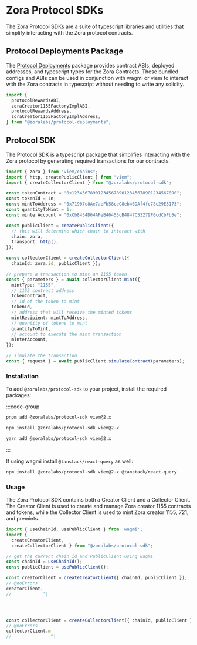 # Zora Protocol SDKs

The Zora Protocol SDKs are a suite of typescript libraries and utilities that simplify interacting with the Zora protocol contracts.

## Protocol Deployments Package

The [Protocol Deployments](/protocol-sdk/protocol-deployments) package provides contract ABIs, deployed addresses, and typescript types for the Zora Contracts. These bundled configs and ABIs can be used in conjunction with wagmi or viem to interact with the Zora contracts in typescript without needing to write any solidity.

```ts twoslash
import {
  protocolRewardsABI,
  zoraCreator1155FactoryImplABI,
  protocolRewardsAddress,
  zoraCreator1155FactoryImplAddress,
} from "@zoralabs/protocol-deployments";
```

## Protocol SDK

The Protocol SDK is a typescript package that simplifies interacting with the Zora protocol by generating required transactions for our contracts.

```ts twoslash
import { zora } from "viem/chains";
import { http, createPublicClient } from "viem";
import { createCollectorClient } from "@zoralabs/protocol-sdk";

const tokenContract = "0x1234567890123456789012345678901234567890";
const tokenId = 1n;
const mintToAddress = "0x71907e8Ae7aeFb58ceC8eb46DAf4fc78c29E5173";
const quantityToMint = 1;
const minterAccount = "0xCb8454D64AFeB46455cB4847C53279F6cdCbFb5e";

const publicClient = createPublicClient({
  // this will determine which chain to interact with
  chain: zora,
  transport: http(),
});

const collectorClient = createCollectorClient({ 
  chainId: zora.id, publicClient });

// prepare a transaction to mint an 1155 token
const { parameters } = await collectorClient.mint({
  mintType: "1155",
  // 1155 contract address
  tokenContract,
  // id of the token to mint
  tokenId,
  // address that will receive the minted tokens
  mintRecipient: mintToAddress,
  // quantity of tokens to mint
  quantityToMint,
  // account to execute the mint transaction
  minterAccount,
});

// simulate the transaction
const { request } = await publicClient.simulateContract(parameters);
```

### Installation

To add `@zoralabs/protocol-sdk` to your project, install the required packages:

:::code-group

```bash [pnpm]
pnpm add @zoralabs/protocol-sdk viem@2.x
```

```bash [npm]
npm install @zoralabs/protocol-sdk viem@2.x
```

```bash [yarn]
yarn add @zoralabs/protocol-sdk viem@2.x
```
:::

If using wagmi install `@tanstack/react-query` as well:

```bash
npm install @zoralabs/protocol-sdk viem@2.x @tanstack/react-query
```


### Usage

The Zora Protocol SDK contains both a Creator Client and a Collector Client. The Creator Client is used to 
create and manage Zora creator 1155 contracts and tokens, while the Collector Client is used to mint 
Zora creator 1155, 721, and premints.

```ts twoslash
import { useChainId, usePublicClient } from 'wagmi';
import { 
  createCreatorClient, 
  createCollectorClient } from "@zoralabs/protocol-sdk";

// get the current chain id and PublicClient using wagmi
const chainId = useChainId();
const publicClient = usePublicClient();

const creatorClient = createCreatorClient({ chainId, publicClient });
// @noErrors
creatorClient.
//            ^|




const collectorClient = createCollectorClient({ chainId, publicClient });
// @noErrors
collectorClient.m
//               ^|



```
